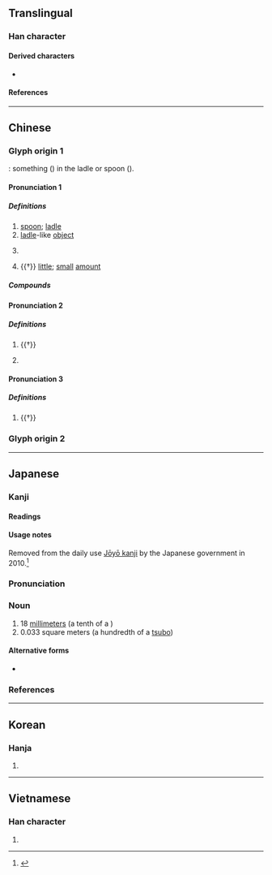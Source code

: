 {{character info}}
{{character info|0xFA77}}
{{character info|0x2F828}}
==Translingual==
{{stroke order}}

===Han character===
{{Han char|rn=20|rad=勹|as=01|sn=3|four=27320|canj=PI,XPI|ids=⿹勹丶(GHTJV),⿹勹一(K)}}

====Derived characters====
* {{l|mul|[[仢]], [[𠮭]], [[圴]], [[妁]], [[尥]], [[𭘅]], [[𢁕]], [[𪪊]], [[㢩]], [[彴]], [[㣿]], [[扚]], [[汋]], [[犳]], [[旳]], [[杓]], [[𣧀]], [[灼]], [[尦]], [[玓]], [[礿]], [[肑]], [[瓝]], [[𬏀]], [[的]], [[𤿉]], [[𪾠]], [[䂆]], [[䄪]], [[𥩘]], [[𧘑]], [[𭇕]], [[畃]], [[約]], [[釣]], [[酌]], [[豹]], [[靮]], [[䶂]], [[䋤]], [[芍]]}}

====References====
{{Han ref|kx=0150.190|dkj=02495|dj=0339.070|hdz=10254.140|uh=52FA}}

----

==Chinese==
{{zh-forms|alt=杓}}

===Glyph origin 1===
{{Han etym}}
{{liushu|i}}: something ({{zh-l|*丶}}) in the ladle or spoon ({{zh-l|*勹}}).

<!--
|c=zoek3,soek3
|mn=qz,xm:sio̍k/zz:sia̍k/qz,tw,xm:sia̍h/zz:chiak/qz,xm:sio̍h
|mn_note=sio̍k/sia̍k - literary; sia̍h/chiak/sio̍h - vernacular
-->{{attention|zh|Please place these pronunciations to section(s) they belong}}

====Pronunciation 1====
{{zh-pron
|m=sháo,zhuò,er=y
|c=soek3
|h=pfs=so̍k
|j=sah5
|md=
|w=5zoq
|mn=ml,jj,tw:sia̍h
|mc=2
|oc=1,2
|cat=n
}}

=====Definitions=====
{{zh-hanzi}}

# [[spoon]]; [[ladle]]
# [[ladle]]-like [[object]]
# {{lb|zh|historical}} {{n-g|A unit of capacity: one tenth of a {{zh-l|合|gě}}, now 1 {{zh-l|市勺}} equals 1 [[centilitre]].}}
# {{†}} [[little]]; [[small]] [[amount]]

=====Compounds=====
{{zh-der|勺子|公勺|水勺|漏勺|炒勺|掌勺兒的|龍勺|舞勺|腦勺|耳挖勺兒|飯勺|馬勺}}

====Pronunciation 2====
{{zh-pron
|m=zhuó
|mc=1
|oc=2,1
|cat=v,n
}}

=====Definitions=====
{{zh-hanzi}}

# {{†}} {{zh-alt-form|酌|to [[scoop]]; to [[dip]]}}
# {{lb|zh|historical}} {{n-g|An ancient kind of music and dance.}}

====Pronunciation 3====
{{zh-pron
|m=dì
|cat=n
}}

=====Definitions=====
{{zh-hanzi}}

# {{†}} {{zh-alt-form|的|[[mark]]; [[target]]}}

===Glyph origin 2===
{{zh-see|杓|ss}}

----

==Japanese==

===Kanji===
{{ja-kanji|grade=n|rs=勹01}}

====Readings====
{{ja-readings
|goon=じゃく
|kanon=しゃく
|kun=くむ
}}

====Usage notes====
Removed from the daily use [[w:Jōyō kanji|Jōyō kanji]] by the Japanese government in 2010.<ref>{{cite-web|title=Get set for next year's overhaul of joyo kanji|author=The Japan Times|url=https://www.kanjiclinic.com/kc99final.htm|work=www.kanjiclinic.com|date=October 21, 2009|accessdate=February 23, 2010}}</ref>

===Pronunciation===
{{ja-pron|しゃく|acc=1|acc_ref=DJR}}

===Noun===
{{ja-noun|しゃく}}

# 18 [[millimeter]]s (a tenth of a {{ja-r|合|ごう}})
# 0.033 square meters (a hundredth of a [[tsubo]])

====Alternative forms====
* {{l|ja|せき|tr=seki}}

===References===
<references/>

{{top|ja|Units of measure|sort=しゃく}}

----

==Korean==

===Hanja===
{{ko-hanja|작}}

# {{rfdef|ko|sort=勹01}}

----

==Vietnamese==

===Han character===
{{vi-readings|reading=[[chước]], [[giuộc]], [[thược]], [[duộc]]|rs=勹01}}

# {{rfdef|vi|sort=勹01}}